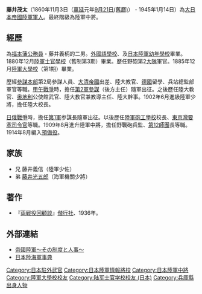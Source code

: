 {{Unreferenced|time=2021-04-28T06:35:39+00:00}}
{{japanese|japanese=藤井 茂太|kana=ふじい しげた|romaji=fujii shigeda}}

'''藤井茂太'''（1860年11月3日（[[萬延|萬延]]元年[[九月廿一|9月21日(舊曆)]]） - 1945年1月14日）為[[大日本帝國陸軍|大日本帝國陸軍]][[軍人|軍人]]。最終階級為陸軍中將。

==經歷==
為[[福本藩|福本藩]][[公務員|公務員]]・藤井義柄的二男。[[外國語学校_(日本旧制)|外國語學校]]、及[[日本陸軍幼年學校|日本陸軍幼年學校]]畢業。1880年12月[[日本陸軍士官學校|陸軍士官學校]]（舊制第3期）畢業。歷任野砲第2[[大隊_(日軍)|大隊]]軍官。1885年12月[[日本陸軍大學校|陸軍大學校]]（第1期）畢業。

歷經[[參謀本部_(日本)|參謀本部]]第2局參謀人員、[[清朝|大清帝國]]出差、陸大教官、[[德國|德國]]留學、兵站總監部軍官等職。[[甲午戰爭|甲午戰爭]]時，擔任[[第2軍_(日本軍)|第2軍]][[參謀|參謀]]（後方主任）隨軍出征。之後歷任陸大教官、[[奥地利|奥地利]]公使館武官、陸大教官兼教導主任、陸大幹事。1902年6月進級陸軍少將，擔任陸大校長。

[[日俄戰爭|日俄戰爭]]時，擔任[[第1軍_(日本軍)|第1軍]]参謀長隨軍出征。以後歷任[[陸軍砲工學校|陸軍砲工學校]]校長、[[東京灣要塞|東京灣要塞]][[司令官|司令官]]等職。1909年8月進升陸軍中將，擔任野戰砲兵監、[[第12師團|第12師團]]長等職。1914年8月編入[[預備役|預備役]]。

==家族== 
*兄 藤井義信（陸軍少佐）
*弟 [[藤井光五郎|藤井光五郎]]（海軍機關少將）

==著作==
*『[[両戦役回顧談|両戦役回顧談]]』[[偕行社|偕行社]]、1936年。

==外部連結==
*[https://web.archive.org/web/20080411094145/http://imperialarmy.hp.infoseek.co.jp/ 帝國陸軍～その制度と人事～]
*[https://web.archive.org/web/20100516180653/http://homepage1.nifty.com/kitabatake/rikukaiguntop.html 日本陸海軍事典]

{{DEFAULTSORT:fujii shigeta}}
[[Category:日本駐外武官|Category:日本駐外武官]]
[[Category:日本陸軍情報將校|Category:日本陸軍情報將校]]
[[Category:日本陸軍中將|Category:日本陸軍中將]]
[[Category:陸軍大學校校友|Category:陸軍大學校校友]]
[[Category:陆军士官学校校友_(日本)|Category:陆军士官学校校友 (日本)]]
[[Category:兵庫縣出身人物|Category:兵庫縣出身人物]]